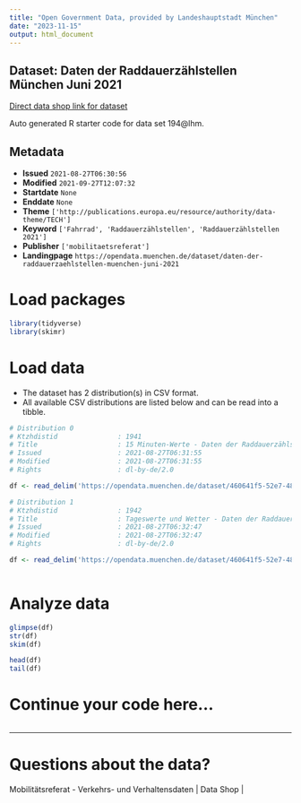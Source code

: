 ```yaml
---
title: "Open Government Data, provided by Landeshauptstadt München"
date: "2023-11-15"
output: html_document
---
```


## Dataset: Daten der Raddauerzählstellen München Juni 2021

[Direct data shop link for dataset](https://opendata.muenchen.de/dataset/daten-der-raddauerzaehlstellen-muenchen-juni-2021)

Auto generated R starter code for data set 194@lhm.

## Metadata

- **Issued** `2021-08-27T06:30:56`
- **Modified** `2021-09-27T12:07:32`
- **Startdate** `None`
- **Enddate** `None`
- **Theme** `['http://publications.europa.eu/resource/authority/data-theme/TECH']`
- **Keyword** `['Fahrrad', 'Raddauerzählstellen', 'Raddauerzählstellen 2021']`
- **Publisher** `['mobilitaetsreferat']`
- **Landingpage** `https://opendata.muenchen.de/dataset/daten-der-raddauerzaehlstellen-muenchen-juni-2021`


# Load packages

```r

library(tidyverse)
library(skimr)

```

# Load data

-   The dataset has 2 distribution(s) in CSV format.
-   All available CSV distributions are listed below and can be read into a tibble.

```r

# Distribution 0
# Ktzhdistid               : 1941
# Title                    : 15 Minuten-Werte - Daten der Raddauerzählstellen München Juni 2021
# Issued                   : 2021-08-27T06:31:55
# Modified                 : 2021-08-27T06:31:55
# Rights                   : dl-by-de/2.0

df <- read_delim('https://opendata.muenchen.de/dataset/460641f5-52e7-48fd-96db-3413caba9688/resource/2872d047-afb2-443f-b999-176709d930c1/download/rad_2021_06_15min.csv')

# Distribution 1
# Ktzhdistid               : 1942
# Title                    : Tageswerte und Wetter - Daten der Raddauerzählstellen München Juni 2021
# Issued                   : 2021-08-27T06:32:47
# Modified                 : 2021-08-27T06:32:47
# Rights                   : dl-by-de/2.0

df <- read_delim('https://opendata.muenchen.de/dataset/460641f5-52e7-48fd-96db-3413caba9688/resource/4e432546-8be8-43a7-a602-aa3361ad7d75/download/rad_2021_06_tage.csv')



```

# Analyze data

```r

glimpse(df)
str(df)
skim(df)

head(df)
tail(df)

```

# Continue your code here...

```r

```

------------------------------------------------------------------------

# Questions about the data?

Mobilitätsreferat - Verkehrs- und Verhaltensdaten | Data Shop | 
